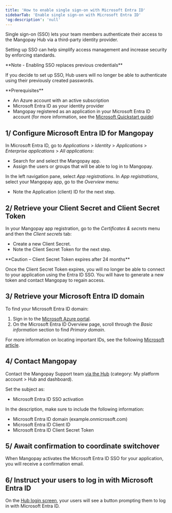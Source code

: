 ```yaml
---
title: 'How to enable single sign-on with Microsoft Entra ID'
sidebarTab: 'Enable single sign-on with Microsoft Entra ID'
'og:description': 'null'
---
```

Single sign-on (SSO) lets your team members authenticate their access to the Mangopay Hub via a third-party identity provider.

Setting up SSO can help simplify access management and increase security by enforcing standards.

<Note>  
**Note - Enabling SSO replaces previous credentials** 
  
If you decide to set up SSO, Hub users will no longer be able to authenticate using their previously created passwords.  
</Note>  

<Info>
**Prerequisites**

- An Azure account with an active subscription
- Microsoft Entra ID as your identity provider
- Mangopay registered as an application in your Microsoft Entra ID account (for more information, see the [Microsoft Quickstart guide](https://learn.microsoft.com/en-us/entra/identity-platform/quickstart-register-app))
</Info>

## 1/ Configure Microsoft Entra ID for Mangopay

In Microsoft Entra ID, go to _Applications_ > _Identity_ > _Applications_ > _Enterprise applications_ > _All applications_:

- Search for and select the Mangopay app.
- Assign the users or groups that will be able to log in to Mangopay.

In the left navigation pane, select _App registrations_. In _App registrations_, select your Mangopay app, go to the _Overview_ menu:

- Note the Application (client) ID for the next step.


## 2/ Retrieve your Client Secret and Client Secret Token

In your Mangopay app registration, go to the _Certificates & secrets_ menu and then the _Client secrets_ tab:

- Create a new Client Secret.
- Note the Client Secret Token for the next step.

<Warning>
**Caution – Client Secret Token expires after 24 months**

Once the Client Secret Token expires, you will no longer be able to connect to your application using the Entra ID SSO. You will have to generate a new token and contact Mangopay to regain access.
</Warning>

## 3/ Retrieve your Microsoft Entra ID domain 

To find your Microsoft Entra ID domain: 

1. Sign in to the [Microsoft Azure portal](https://login.microsoftonline.com/organizations/oauth2/v2.0/authorize?redirect_uri=https%3A%2F%2Fportal.azure.com%2Fsignin%2Findex%2F&response_type=code%20id_token&scope=https%3A%2F%2Fmanagement.core.windows.net%2F%2Fuser_impersonation%20openid%20email%20profile&state=OpenIdConnect.AuthenticationProperties%3DMmB0StiVQxOsIcsJD8MU63bZW4DzMl1YB9IjSqD0yEjFbkdRaLEd1_duEeArcO4FrJEzLUGr3p1FBJ75VdWrKp9eLPsuRuCYqigis8r8XW2r7Yxa9DDon3lu7LZ0ll44XjPAysr66hkf1qjcSL5xxtocz2M8vb9V66_3IoS1oPBh8mcNT-WL816UfTlbOZdZJ2puV6hWg3BQrT0tyuZ_sBS9otVhq6k34kwDCJ3HNQDOhxmDmn9xr6oZSk3RwA4RR3zCKZ8-jfC6qf_XRlnkFE1ugJ7Y8yuaGoY_sAlbAFXPk66drCzM1GZ9783F8Asl3iDBN7OnQ8y1GCF_neyI3qEuGNSaOQErnHUweQlieJYY3MKNFT-gjbw7k_dT6S0s3tgVAjQN5SY_03mQOVBmOd74lDPN7vmmeKL60pkfkyHq-UuLCeBo-eZrDsJNQASTTrHp29v2-G3MRgMj4FHfRoe6VMWSd_DEGHbhnIqenLdyIPNN9olFZtT1eelyWB00&response_mode=form_post&nonce=638409102344571996.Nzc1MGYyNDgtMmNlYS00ZTBiLThlYzAtODFhMzE5ZmYxNzI3OGQ5YmFjZmUtYjRjNC00Mjc2LTk4NTEtZWNhNjc3MTVjNWZk&client_id=c44b4083-3bb0-49c1-b47d-974e53cbdf3c&site_id=501430&client-request-id=f92a7eaf-8892-4b96-8bc7-aade6f697965&x-client-SKU=ID_NET472&x-client-ver=6.30.1.0&sso_reload=true).
2. On the Microsoft Entra ID Overview page, scroll through the _Basic information_ section to find _Primary domain_.

For more information on locating important IDs, see the following [Microsoft article](https://learn.microsoft.com/en-us/partner-center/find-ids-and-domain-names#find-the-microsoft-entra-tenant-id-and-primary-domain-name). 

## 4/ Contact Mangopay

Contact the Mangopay Support team [via the Hub](https://hub.mangopay.com/) (category: My platform account > Hub and dashboard).

Set the subject as:

- Microsoft Entra ID SSO activation

In the description, make sure to include the following information:

- Microsoft Entra ID domain (example.onmicrosoft.com)
- Microsoft Entra ID Client ID
- Microsoft Entra ID Client Secret Token

## 5/ Await confirmation to coordinate switchover

When Mangopay activates the Microsoft Entra ID SSO for your application, you will receive a confirmation email.

## 6/ Instruct your users to log in with Microsoft Entra ID

On the [Hub login screen](https://hub.mangopay.com/), your users will see a button prompting them to log in with Microsoft Entra ID.


